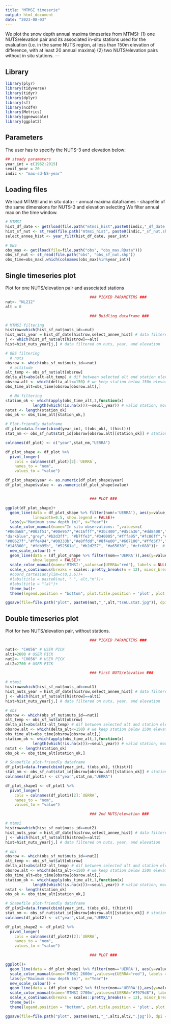 ```yaml
---
title: "MTMSI timeserie"
output: html_document
date: "2023-08-03"
---
```

We plot the snow depth annual maxima timeseries from MTMSI:
(1) one NUTS/elevation pair and its associated in-situ stations used for the evaluation (i.e. in the same NUTS region, at less than 150m elevation of difference, with at least 20 annual maxima)
(2) two NUTS/elevation pairs without in situ stations.
---

## Library

```r

library(plyr)
library(tidyverse)
library(tidyr)
library(dplyr)
library(sf)
library(ncdf4)
library(Metrics)
library(ggnewscale)
library(ggplot2)

```

## Parameters
The user has to specify the NUTS-3 and elevation below:

```r

## steady parameters
year_int = c(1962:2015)
seuil_year = 20
indic <- "max-sd-NS-year"

```

## Loading files

We load MTMSI and in situ data :
- annual maxima dataframes
- shapefile of the same dimensions for NUTS-3 and elevation selecting
We filter annual max on the time window.

```r

# MTMSI
hist_df_date <- get(load(file.path("mtmsi_hist",paste0(indic,"_df_date.RData")))) 
hist_sf_nut <- st_read(file.path("mtmsi_hist", paste0(indic,"_sf_nut.shp"))) 
select_annee_hist <- year_filt(hist_df_date, year_int)

# OBS
obs_max <- get(load(file=file.path("obs", "obs_max.RData"))) 
obs_sf_nut <- st_read(file.path("obs", "obs_sf_nut.shp"))
obs_time=obs_max[,which(colnames(obs_max)%in%year_int)]

```

## Single timeseries plot
Plot for one NUTS/elevation pair and associated stations

```r
                                     ### PICKED PARAMETERS ###
nut<- "NL212" 
alt = 0 

                                     ### Buidling dataframe ###

# MTMSI filtering
histrow=which(hist_sf_nut$nuts_id==nut)
hist_nuts_year = hist_df_date[histrow,select_annee_hist] # data filtered on nuts and year
j <- which(hist_sf_nut$alt[histrow]==alt) 
hist=hist_nuts_year[j,] # data filtered on nuts, year, and elevation

# OBS filtering
  # nuts
obsrow <- which(obs_sf_nut$nuts_id==nut)
  # altitude
alt_temp <- obs_sf_nut$alt[obsrow]
delta_alt=abs(alt-alt_temp) # dif between selected alt and station elevations
obsrow.alt <- which(delta_alt<=150) # we keep station below 150m elevation difference
obs_time_alt=obs_time[obsrow[obsrow.alt],]

  # NA filtering
station_ok <- which(apply(obs_time_alt,1,function(x) 
            length(which(!is.na(x)))>=seuil_year)) # valid station, more than 20 missing annual maxima
nstat <- length(station_ok)
obs_ok <- obs_time_alt[station_ok,] 

# Plot-friendly dataframe
df_plot=data.frame(cbind(year_int, t(obs_ok), t(hist)))
stat_nm <- obs_sf_nut$stat_id[obsrow[obsrow.alt][station_ok]] # station id

colnames(df_plot) <- c("year",stat_nm,"UERRA") 

df_plot_shape <- df_plot %>% 
  pivot_longer(
    cols = colnames(df_plot)[2]:`UERRA`, 
    names_to = "nom",
    values_to = "value")

df_plot_shape$year <- as.numeric(df_plot_shape$year)
df_plot_shape$value <- as.numeric(df_plot_shape$value)


                                     ### PLOT ###

ggplot(df_plot_shape)+
  geom_line(data = df_plot_shape %>% filter(nom!='UERRA'), aes(y=value,x=year,colour=nom), 
            linewidth=0.5, show.legend = FALSE)+
  labs(y="Maximum snow depth (m)", x="Year")+
  scale_color_manual(name="In situ observations: ",values=c(
"#86da68","#002f51","#00e957","#c16fff","#3bc400","#d5ca36","#dd8400","#0050bd","#650ac3","#40004c","#d1ff9e",
"darkblue","grey","#b2d3ff", "#b7ffe3","#340005","#fffa95","#fc86ff","#fdb95b","#0193aa","pink",
"#00627f","#ffe494","#00333b","#e8ffdd","#8f4e00","#607100","#ffd5f7","#008e47","#ffadb8","#2c3c00",
"#146300", "#fdb95b", "#52561a", "#b2d257", "#a65630", "#cfc088"))+  # labels=TRUE
  new_scale_colour() +
  geom_line(data = (df_plot_shape %>% filter(nom=='UERRA')),aes(y=value,x=year, color="UERRA"), linewidth=0.6,
            show.legend = FALSE)+
  scale_color_manual(name='MTMSI:',values=c(UERRA="red"), labels = NULL)+
  scale_x_continuous(breaks = scales::pretty_breaks(n = 12), minor_breaks = seq(1960,2020,1))+
  #coord_cartesian(ylim=c(0,3.6))+
  #labs(title = paste0(nut, " ", alt,"m"))+
  #labs(title = "(a)")+
  theme_bw()+
  theme(legend.position = "bottom", plot.title.position = 'plot', plot.title = element_text(hjust = 0.5))

ggsave(file=file.path("plot", paste0(nut,"_",alt,"tsALLstat.jpg")), dpi = 300, width = 8, height = 4)

```

## Double timeseries plot
Plot for two NUTS/elevation pair, without stations.

```r

                                     ### PICKED PARAMETERS ###

nut1<- "CH056" # USER PICK
alt1=2600 # USER PICK
nut2<- "CH056" # USER PICK
alt2=2700 # USER PICK

                                     ### First NUTS/elevation ###

# mtmsi
histrow=which(hist_sf_nut$nuts_id==nut1)
hist_nuts_year = hist_df_date[histrow,select_annee_hist] # data filtered on nuts and year
j <- which(hist_sf_nut$alt[histrow]==alt1) 
hist=hist_nuts_year[j,] # data filtered on nuts, year, and elevation

# obs
obsrow <- which(obs_sf_nut$nuts_id==nut1)
alt_temp <- obs_sf_nut$alt[obsrow]
delta_alt=abs(alt1-alt_temp) # dif between selected alt and station elevations
obsrow.alt <- which(delta_alt<=150) # we keep station below 150m elevation difference
obs_time_alt=obs_time[obsrow[obsrow.alt],]
station_ok <- which(apply(obs_time_alt,1,function(x) 
            length(which(!is.na(x)))>=seuil_year)) # valid station, more than 20 missing annual maxima
nstat <- length(station_ok)
obs_ok <- obs_time_alt[station_ok,] 

# Shapefile plot-friendly dataframe
df_plot1=data.frame(cbind(year_int, t(obs_ok), t(hist)))
stat_nm <- obs_sf_nut$stat_id[obsrow[obsrow.alt][station_ok]] # station id
colnames(df_plot1) <- c("year",stat_nm,"UERRA") 

df_plot_shape1 <- df_plot1 %>% 
  pivot_longer(
    cols = colnames(df_plot1)[2]:`UERRA`, 
    names_to = "nom",
    values_to = "value") 

                                     ### 2nd NUTS/elevation ###

# mtmsi
histrow=which(hist_sf_nut$nuts_id==nut2)
hist_nuts_year = hist_df_date[histrow,select_annee_hist] # data filtered on nuts and year
j <- which(hist_sf_nut$alt[histrow]==alt2) 
hist=hist_nuts_year[j,] # data filtered on nuts, year, and elevation

# obs
obsrow <- which(obs_sf_nut$nuts_id==nut2)
alt_temp <- obs_sf_nut$alt[obsrow]
delta_alt=abs(alt2-alt_temp) # dif between selected alt and station elevations
obsrow.alt <- which(delta_alt<=150) # we keep station below 150m elevation difference
obs_time_alt=obs_time[obsrow[obsrow.alt],]
station_ok <- which(apply(obs_time_alt,1,function(x) 
            length(which(!is.na(x)))>=seuil_year)) # valid station, more than 20 missing annual maxima
nstat <- length(station_ok)
obs_ok <- obs_time_alt[station_ok,] 

# Shapefile plot-friendly dataframe
df_plot2=data.frame(cbind(year_int, t(obs_ok), t(hist)))
stat_nm <- obs_sf_nut$stat_id[obsrow[obsrow.alt][station_ok]] # station id
colnames(df_plot2) <- c("year",stat_nm,"UERRA") 

df_plot_shape2 <- df_plot2 %>% 
  pivot_longer(
    cols = colnames(df_plot2)[2]:`UERRA`, 
    names_to = "nom",
    values_to = "value") 

                                     ### PLOT ###

ggplot()+
  geom_line(data = df_plot_shape1 %>% filter(nom=='UERRA'), aes(y=value,x=year, color="UERRA"), linewidth=0.5)+
  scale_color_manual(name='MTMSI 2600m',values=c(UERRA="red"), labels = NULL)+
  labs(y="Maximum snow depth (m)", x="Year")+
  new_scale_colour() +
  geom_line(data = (df_plot_shape2 %>% filter(nom=='UERRA')),aes(y=value,x=year, color="UERRA"), linewidth=0.6)+
  scale_color_manual(name='MTMSI 2700m',values=c(UERRA="#7979d8"), labels = NULL)+
  scale_x_continuous(breaks = scales::pretty_breaks(n = 12), minor_breaks = seq(1960,2020,1))+
  theme_bw()+
  theme(legend.position = "bottom", plot.title.position = 'plot', plot.title = element_text(hjust = 0.5))

ggsave(file=file.path("plot", paste0(nut1,"_",alt1,alt2,".jpg")), dpi = 300, width = 8, height = 4)

```

